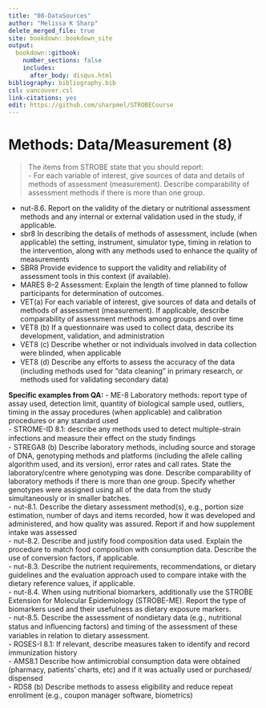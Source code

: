 ---
title: "08-DataSources"
author: "Melissa K Sharp"
delete_merged_file: true
site: bookdown::bookdown_site
output:
  bookdown::gitbook:
    number_sections: false 
    includes: 
      after_body: disqus.html
bibliography: bibliography.bib
csl: vancouver.csl
link-citations: yes
edit: https://github.com/sharpmel/STROBECourse
---

# Methods: Data/Measurement (8)  
> The items from STROBE state that you should report:  
-	For each variable of interest, give sources of data and details of methods of assessment (measurement). Describe comparability of assessment methods if there is more than one group.   

-	nut-8.6. Report on the validity of the dietary or nutritional assessment methods and any internal or external validation used in the study, if applicable.  
-	sbr8 In describing the details of methods of assessment, include (when applicable) the setting, instrument, simulator type, timing in relation to the intervention, along with any methods used to enhance the quality of measurements   
-	SBR8 Provide evidence to support the validity and reliability of assessment tools in this context (if available).  
-	MARES 8–2 Assessment: Explain the length of time planned to follow participants for determination of outcomes.  
-	VET(a) For each variable of interest, give sources of data and details of methods of assessment (measurement). If applicable, describe comparability of assessment methods among groups and over time  
-	VET8 (b) If a questionnaire was used to collect data, describe its development, validation, and administration  
-	VET8 (c) Describe whether or not individuals involved in data collection were blinded, when applicable  
-	VET8 (d) Describe any eﬀorts to assess the accuracy of the data (including methods used for “data cleaning” in primary research, or methods used for validating secondary data)  


**Specific examples from QA:** 
-	ME-8 Laboratory methods: report type of assay used, detection limit, quantity of biological sample used, outliers, timing in the assay procedures (when applicable) and calibration procedures or any standard used  
-	STROME-ID 8.1: describe any methods used to detect multiple-strain infections and measure their eﬀect on the study ﬁndings  
-	STREGA8 (b) Describe laboratory methods, including source and storage of DNA, genotyping methods and platforms (including the allele calling algorithm used, and its version), error rates and call rates.  State the laboratory/centre where genotyping was done. Describe comparability of laboratory methods if there is more than one group. Specify whether genotypes were assigned using all of the data from the study simultaneously or in smaller batches.  
-	nut-8.1. Describe the dietary assessment method(s), e.g., portion size estimation, number of days and items recorded, how it was developed and administered, and how quality was assured. Report if and how supplement intake was assessed  
-	nut-8.2. Describe and justify food composition data used. Explain the procedure to match food composition with consumption data. Describe the use of conversion factors, if applicable.  
-	nut-8.3. Describe the nutrient requirements, recommendations, or dietary guidelines and the evaluation approach used to compare intake with the dietary reference values, if applicable.  
-	nut-8.4. When using nutritional biomarkers, additionally use the STROBE Extension for Molecular Epidemiology (STROBE-ME). Report the type of biomarkers used and their usefulness as dietary exposure markers.  
-	nut-8.5. Describe the assessment of nondietary data (e.g., nutritional status and inﬂuencing factors) and timing of the assessment of these variables in relation to dietary assessment.  
-	ROSES-I 8.1: If relevant, describe measures taken to identify and record immunization history  
-	AMS8.1 Describe how antimicrobial consumption data were obtained (pharmacy, patients’ charts, etc) and if it was actually used or purchased/ dispensed  
-	RDS8 (b) Describe methods to assess eligibility and reduce repeat enrollment (e.g., coupon manager software, biometrics)  